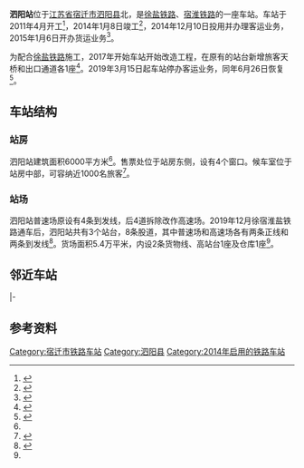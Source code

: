 {{Infobox China railway station
|name = 泗阳站
|eng_name = Siyang Railway Station
|symbol_right = {{rint|cn|rail}}
|image = 
|caption = 
|other_name= 
|code = 16623
|commercial_code = 
|pinyin_code =
|type= 客运站
|业务性质 = 
|技术性质= 
|address = [[江苏省|江苏省]][[宿迁市|宿迁市]][[泗阳县|泗阳县]][[众兴镇_(泗阳县)|众兴镇]]洪南居委会
|coordinates = {{coord|33.756205|N|118.708800|E|format=dms|display=inline,title|type:railwaystation_region:CN}}
|built= 
|opened= 2014年12月10日
|owned = [[上海局集团|上海局集团]]新长车务段<ref>{{cite news|title=上海铁路局新长车务段段领导来宿迁调研宿淮铁路通车事宜|url=http://www.sqjgdj.gov.cn/article-detail-27529.html|publisher=宿迁机关党建|date=2014-10-30|work=市交通运输局机关党支部|accessdate=2019-12-16|archive-date=2019-12-16|archive-url=https://web.archive.org/web/20191216080216/http://www.sqjgdj.gov.cn/article-detail-27529.html|dead-url=no}}</ref>
|operator= 
|line = [[宿淮铁路|宿淮铁路]]<br>[[徐盐铁路|徐盐铁路]]
|classification =
|platform = 
|tracks = 
|website = 
}}
'''泗阳站'''位于[[江苏省|江苏省]][[宿迁市|宿迁市]][[泗阳县|泗阳县]]北，是[[徐盐铁路|徐盐铁路]]、[[宿淮铁路|宿淮铁路]]的一座车站。车站于2011年4月开工<ref name="sy2">{{cite news|title=宿淮铁路泗阳火车站总投资6000余万 4月开建|url=http://www.tieyou.com/zixun/1636.html|publisher=铁友网|date=2011-04-11|accessdate=2019-10-15|archive-date=2019-10-15|archive-url=https://web.archive.org/web/20191015150548/http://www.tieyou.com/zixun/1636.html|dead-url=no}}</ref>，2014年1月8日竣工<ref name="sy3">{{cite news|title=宿迁泗阳百姓“逛”火车站|url=http://www.zgjssw.gov.cn/shixianchuanzhen/suqian/201402/t1398344.shtml|publisher=中共江苏省委新闻网|date=2014-02-07|access-date=2019-10-15|archive-url=https://web.archive.org/web/20191015152051/http://www.zgjssw.gov.cn/shixianchuanzhen/suqian/201402/t1398344.shtml|archive-date=2019-10-15|dead-url=yes}}</ref>，2014年12月10日投用并办理客运业务，2015年1月6日开办货运业务<Ref name="sy1">
{{cite news|title=宿淮铁路洋河、泗阳站货场启用 开办货运业务|url=http://www.lyg01.net/news/zhxw/2015/0106/1684.shtml|publisher=连网|date=2015-01-06|access-date=2019-10-15|archive-url=https://web.archive.org/web/20191015150549/http://www.lyg01.net/news/zhxw/2015/0106/1684.shtml|archive-date=2019-10-15|dead-url=yes}}
</ref>。

为配合[[徐盐铁路|徐盐铁路]]施工，2017年开始车站开始改造工程，在原有的站台新增旅客天桥和出口通道各1座<ref>{{cite news|title=徐宿淮盐铁路（宿迁段）泗阳站站场改造工程启动|url=http://news.jstv.com/a/20170921/1505973480243.shtml|publisher=荔枝网|date=2017-09-21|accessdate=2019-10-15|archive-date=2019-10-15|archive-url=https://web.archive.org/web/20191015150549/http://news.jstv.com/a/20170921/1505973480243.shtml|dead-url=no}}</ref>。2019年3月15日起车站停办客运业务，同年6月26日恢复<ref>{{cite news|title=泗阳火车站明天恢复运营|url=https://k.sina.com.cn/article_5675440730_152485a5a02000ig9q.html?from=news&subch=onews|publisher=新浪网|date=2019-06-25}}</ref>。
==车站结构==
===站房===
泗阳站建筑面积6000平方米<ref name="sy3"/>。售票处位于站房东侧，设有4个窗口。候车室位于站房中部，可容纳近1000名旅客<ref>{{Cite news |url=http://www.siyangtv.com/article-49654-1.html |title=宿淮铁路通车在即　记者带您探访泗阳火车站 |publisher=杨树人家网 |date=2014-12-03 |archiveurl=https://web.archive.org/web/20191015150646/http://www.siyangtv.com/article-49654-1.html |archivedate=2019-10-15 |dead-url=yes}}</ref>。

===站场===
泗阳站普速场原设有4条到发线，后4道拆除改作高速场。2019年12月徐宿淮盐铁路通车后，泗阳站共有3个站台，8条股道，其中普速场和高速场各有两条正线和两条到发线<Ref>
{{cite news|title=泗阳高铁站最新进展：铺设徐盐铁路站场线路增加高铁站台|url=http://www.sihongxian.com/news/837.html|publisher=泗洪网|date=2017-09-12|accessdate=2019-10-15|archive-date=2019-10-15|archive-url=https://web.archive.org/web/20191015150559/http://www.sihongxian.com/news/837.html|dead-url=no}}
</ref>。货场面积5.4万平米，内设2条货物线、高站台1座及仓库1座<Ref name="sy1"/>。

== 邻近车站 ==
{{Start rail box|[[File:China_Railways.svg|16px]] [[中国铁路|中国铁路]]}}
{{s-inop|[[郑楼站|郑楼站]]|{{站|符离集}}方向}}
{{s-line|[[宿淮铁路|宿淮铁路]]<br />← 14.9km 泗阳站 14.4km →}}
{{s-inop|[[韩圩站|韩圩站]]|{{站|淮安}}方向}}
|-
{{s-inop|[[宿迁站|宿迁站]]|{{站|徐州东}}方向}}
{{s-line|[[徐盐铁路|徐盐铁路]]<br />← 44km 泗阳站 53km →}}
{{s-inop|[[淮安东站|淮安东站]]|{{站|盐城}}方向}}
{{end box}}

== 参考资料 ==
{{reflist}}

{{宿淮铁路}}
{{徐宿淮盐铁路}}

[[Category:宿迁市铁路车站|Category:宿迁市铁路车站]]
[[Category:泗阳县|Category:泗阳县]]
[[Category:2014年启用的铁路车站|Category:2014年启用的铁路车站]]